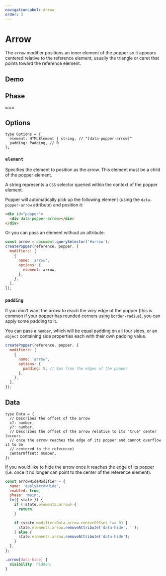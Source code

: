 ```yaml
---
navigationLabel: Arrow
order: 3
---
```



# Arrow

The `arrow` modifier positions an inner element of the popper so it appears
centered relative to the reference element, usually the triangle or caret that
points toward the reference element.

<x-ad />

## Demo

<ArrowDemo />

## Phase

`main`

## Options

```flow
type Options = {
  element: HTMLElement | string, // "[data-popper-arrow]"
  padding: Padding, // 0
};
```

### `element`

Specifies the element to position as the arrow. This element must be a child of
the popper element.

A string represents a `CSS` selector queried within the context of the popper
element.

Popper will automatically pick up the following element (using the
`data-popper-arrow` attribute) and position it:

```html
<div id="popper">
  <div data-popper-arrow></div>
</div>
```

Or you can pass an element without an attribute:

```js
const arrow = document.querySelector('#arrow');
createPopper(reference, popper, {
  modifiers: [
    {
      name: 'arrow',
      options: {
        element: arrow,
      },
    },
  ],
});
```

### `padding`

If you don't want the arrow to reach the _very_ edge of the popper (this is
common if your popper has rounded corners using `border-radius`), you can apply
some padding to it.

You can pass a `number`, which will be equal padding on all four sides, or an
`object` containing side properties each with their own padding value.

```js
createPopper(reference, popper, {
  modifiers: [
    {
      name: 'arrow',
      options: {
        padding: 5, // 5px from the edges of the popper
      },
    },
  ],
});
```

## Data

```flow
type Data = {
  // Describes the offset of the arrow
  x?: number,
  y?: number,
  // Describes the offset of the arrow relative to its "true" center (occurs
  // once the arrow reaches the edge of its popper and cannot overflow it to be
  // centered to the reference)
  centerOffset: number,
};
```

If you would like to hide the arrow once it reaches the edge of its popper (i.e.
once it no longer can point to the center of the reference element):

```js
const arrowHideModifier = {
  name: 'applyArrowHide',
  enabled: true,
  phase: 'main',
  fn({ state }) {
    if (!state.elements.arrow) {
      return;
    }

    if (state.modifiersData.arrow.centerOffset !== 0) {
      state.elements.arrow.removeAttribute('data-hide', '');
    } else {
      state.elements.arrow.removeAttribute('data-hide');
    }
  },
};
```

```css
.arrow[data-hide] {
  visibility: hidden;
}
```
